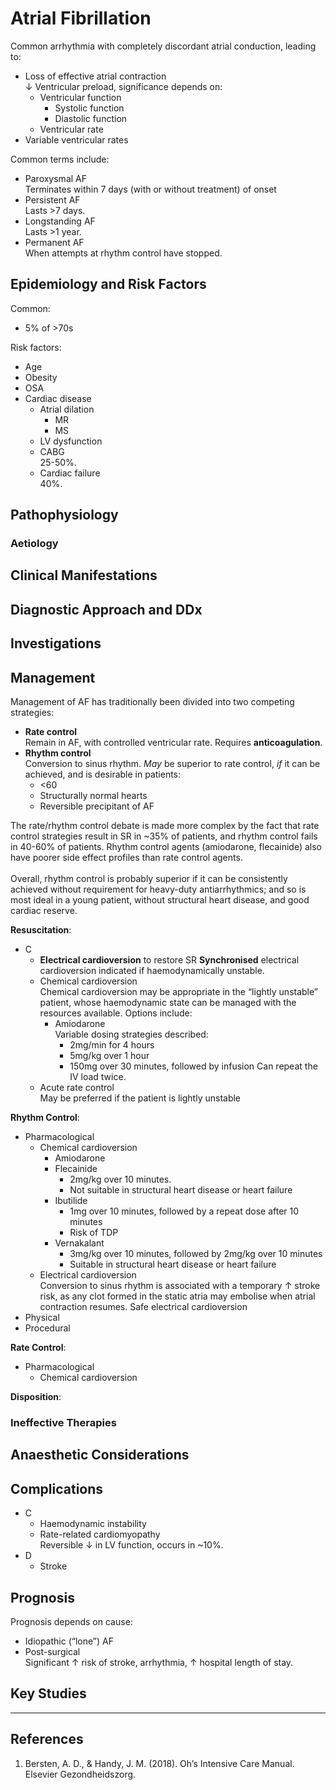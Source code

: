 # Atrial Fibrillation

Common arrhythmia with completely discordant atrial conduction, leading to:

* Loss of effective atrial contraction\
↓ Ventricular preload, significance depends on:
	* Ventricular function\
		* Systolic function
		* Diastolic function\
	* Ventricular rate
* Variable ventricular rates

:::column-margin

Common terms include:

* Paroxysmal AF\
Terminates within 7 days (with or without treatment) of onset
* Persistent AF\
Lasts >7 days.
* Longstanding AF\
Lasts >1 year.
* Permanent AF\
When attempts at rhythm control have stopped.
:::

## Epidemiology and Risk Factors

Common:

* 5% of >70s

Risk factors:

* Age
* Obesity
* OSA
* Cardiac disease
	* Atrial dilation
		* MR
		* MS
	* LV dysfunction
	* CABG\
	25-50%.
	* Cardiac failure\
	40%.

## Pathophysiology

### Aetiology

## Clinical Manifestations
 
## Diagnostic Approach and DDx

## Investigations

## Management

:::info
Management of AF has traditionally been divided into two competing strategies:

* **Rate control**\
Remain in AF, with controlled ventricular rate. Requires **anticoagulation**.
* **Rhythm control**\
Conversion to sinus rhythm. *May* be superior to rate control, *if* it can be achieved, and is desirable in patients:
	* <60
	* Structurally normal hearts
	* Reversible precipitant of AF
:::

:::column-margin
The rate/rhythm control debate is made more complex by the fact that rate control strategies result in SR in ~35% of patients, and rhythm control fails in 40-60% of patients. Rhythm control agents (amiodarone, flecainide) also have poorer side effect profiles than rate control agents.\
\
Overall, rhythm control is probably superior if it can be consistently achieved without requirement for heavy-duty antiarrhythmics; and so is most ideal in a young patient, without structural heart disease, and good cardiac reserve.
:::

**Resuscitation**:\

* C
	* **Electrical cardioversion** to restore SR
	**Synchronised** electrical cardioversion indicated if haemodynamically unstable.
	* Chemical cardioversion\
	Chemical cardioversion may be appropriate in the "lightly unstable" patient, whose haemodynamic state can be managed with the resources available. Options include:
		* Amiodarone\
		Variable dosing strategies described:
			* 2mg/min for 4 hours
			* 5mg/kg over 1 hour
			* 150mg over 30 minutes, followed by infusion
			Can repeat the IV load twice.
	* Acute rate control\
	May be preferred if the patient is lightly unstable



**Rhythm Control**:

* Pharmacological
	* Chemical cardioversion
		* Amiodarone
		* Flecainide\
			* 2mg/kg over 10 minutes.
			* Not suitable in structural heart disease or heart failure
		* Ibutilide\
			* 1mg over 10 minutes, followed by a repeat dose after 10 minutes
			* Risk of TDP
		* Vernakalant\
			* 3mg/kg over 10 minutes, followed by 2mg/kg over 10 minutes
			* Suitable in structural heart disease or heart failure
	* Electrical cardioversion\
	Conversion to sinus rhythm is associated with a temporary ↑ stroke risk, as any clot formed in the static atria may embolise when atrial contraction resumes. Safe electrical cardioversion
* Physical
* Procedural

**Rate Control**:

* Pharmacological
	* Chemical cardioversion

**Disposition**:

### Ineffective Therapies

## Anaesthetic Considerations

## Complications

* C
	* Haemodynamic instability
	* Rate-related cardiomyopathy\
	Reversible ↓ in LV function, occurs in ~10%.
* D
	* Stroke


## Prognosis

Prognosis depends on cause:

* Idiopathic ("lone") AF
* Post-surgical\
Significant ↑ risk of stroke, arrhythmia, ↑ hospital length of stay.


## Key Studies


---

## References

1. Bersten, A. D., & Handy, J. M. (2018). Oh’s Intensive Care Manual. Elsevier Gezondheidszorg.
